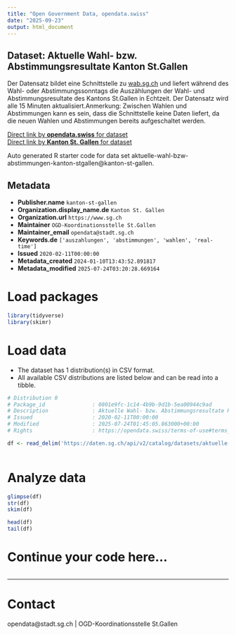 ```yaml
---
title: "Open Government Data, opendata.swiss"
date: "2025-09-23"
output: html_document
---
```


## Dataset: Aktuelle Wahl- bzw. Abstimmungsresultate Kanton St.Gallen

Der Datensatz bildet eine Schnittstelle zu [wab.sg.ch](https://wab.sg.ch/) und liefert während des Wahl- oder Abstimmungssonntags die Auszählungen der Wahl- und Abstimmungsresultate des Kantons St.Gallen in Echtzeit. Der Datensatz wird alle 15 Minuten aktualisiert.Anmerkung: Zwischen Wahlen und Abstimmungen kann es sein, dass die Schnittstelle keine Daten liefert, da die neuen Wahlen und Abstimmungen bereits aufgeschaltet werden.

[Direct link by **opendata.swiss** for dataset](https://opendata.swiss/de/dataset/aktuelle-wahl-bzw-abstimmungsresultate-kanton-st-gallen)<br>
[Direct link by **Kanton St. Gallen** for dataset](https://daten.sg.ch/explore/dataset/aktuelle-wahl-bzw-abstimmungen-kanton-stgallen/)

Auto generated R starter code for data set aktuelle-wahl-bzw-abstimmungen-kanton-stgallen@kanton-st-gallen.

## Metadata

- **Publisher.name** `kanton-st-gallen`
- **Organization.display_name.de** `Kanton St. Gallen`
- **Organization.url** `https://www.sg.ch`
- **Maintainer** `OGD-Koordinationsstelle St.Gallen`
- **Maintainer_email** `opendata@stadt.sg.ch`
- **Keywords.de** `['auszahlungen', 'abstimmungen', 'wahlen', 'real-time']`
- **Issued** `2020-02-11T00:00:00`
- **Metadata_created** `2024-01-10T13:43:52.891817`
- **Metadata_modified** `2025-07-24T03:20:28.669164`


# Load packages

```r

library(tidyverse)
library(skimr)

```

# Load data

-   The dataset has 1 distribution(s) in CSV format.
-   All available CSV distributions are listed below and can be read into a tibble.

```r

# Distribution 0
# Package_id               : 0801e9fc-1c14-4b9b-9d1b-5ea00944c9ad
# Description              : Aktuelle Wahl- bzw. Abstimmungsresultate Kanton St.Gallen (csv)
# Issued                   : 2020-02-11T00:00:00
# Modified                 : 2025-07-24T01:45:05.863000+00:00
# Rights                   : https://opendata.swiss/terms-of-use#terms_by

df <- read_delim('https://daten.sg.ch/api/v2/catalog/datasets/aktuelle-wahl-bzw-abstimmungen-kanton-stgallen/exports/csv?use_labels=true')



```

# Analyze data

```r

glimpse(df)
str(df)
skim(df)

head(df)
tail(df)

```

# Continue your code here...

```r

```

------------------------------------------------------------------------

# Contact

opendata@stadt.sg.ch | OGD-Koordinationsstelle St.Gallen
